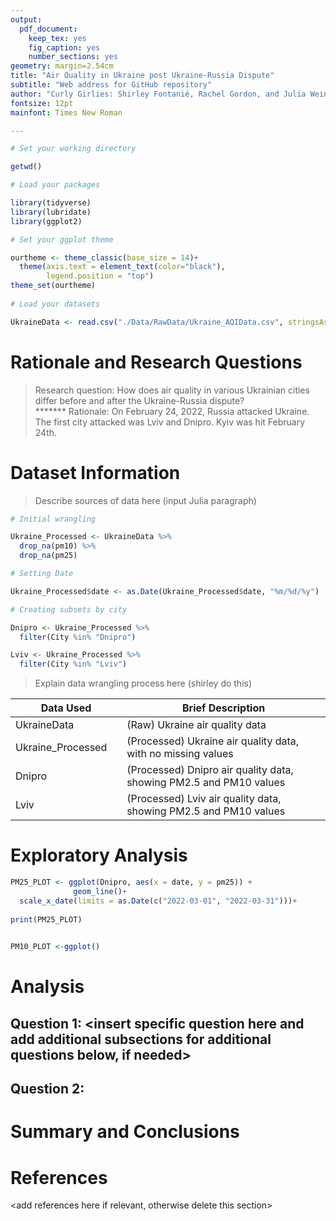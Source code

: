 ```yaml
---
output: 
  pdf_document:
    keep_tex: yes
    fig_caption: yes
    number_sections: yes
geometry: margin=2.54cm
title: "Air Quality in Ukraine post Ukraine-Russia Dispute"
subtitle: "Web address for GitHub repository"
author: "Curly Girlies: Shirley Fontanié, Rachel Gordon, and Julia Weinberg"
fontsize: 12pt
mainfont: Times New Roman

---
```


\newpage
\tableofcontents 
\newpage
\listoftables 
\newpage
\listoffigures 
\newpage

```r
# Set your working directory 

getwd() 

# Load your packages  

library(tidyverse)
library(lubridate)
library(ggplot2)

# Set your ggplot theme

ourtheme <- theme_classic(base_size = 14)+ 
  theme(axis.text = element_text(color="black"), 
        legend.position = "top")
theme_set(ourtheme)
  
# Load your datasets

UkraineData <- read.csv("./Data/RawData/Ukraine_AQIData.csv", stringsAsFactors = TRUE)

```

# Rationale and Research Questions

> Research question: How does air quality in various Ukrainian cities differ before and after the Ukraine-Russia dispute?  
*******
> Rationale: On February 24, 2022, Russia attacked Ukraine. The first city attacked was
Lviv and Dnipro. 
> Kyiv was hit February 24th.  

\newpage

# Dataset Information 

> Describe sources of data here (input Julia paragraph)

```r
# Initial wrangling 

Ukraine_Processed <- UkraineData %>% 
  drop_na(pm10) %>% 
  drop_na(pm25) 

# Setting Date 

Ukraine_Processed$date <- as.Date(Ukraine_Processed$date, "%m/%d/%y")

# Creating subsets by city  

Dnipro <- Ukraine_Processed %>% 
  filter(City %in% "Dnipro")

Lviv <- Ukraine_Processed %>% 
  filter(City %in% "Lviv")

```

> Explain data wrangling process here (shirley do this) 

Data Used | Brief Description 
----------|------------------
UkraineData | (Raw) Ukraine air quality data 
Ukraine_Processed | (Processed) Ukraine air quality data, with no missing values 
Dnipro | (Processed) Dnipro air quality data, showing PM2.5 and PM10 values 
Lviv | (Processed) Lviv air quality data, showing PM2.5 and PM10 values 

\newpage

# Exploratory Analysis  

```r

PM25_PLOT <- ggplot(Dnipro, aes(x = date, y = pm25)) + 
              geom_line()+ 
  scale_x_date(limits = as.Date(c("2022-03-01", "2022-03-31")))+ 
  
print(PM25_PLOT)
  


```

```r

PM10_PLOT <-ggplot()

```



\newpage

# Analysis



## Question 1: <insert specific question here and add additional subsections for additional questions below, if needed>

## Question 2: 




\newpage

# Summary and Conclusions


\newpage

# References
<add references here if relevant, otherwise delete this section> 
